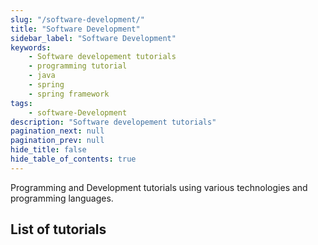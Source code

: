 ```yaml
---
slug: "/software-development/"
title: "Software Development"
sidebar_label: "Software Development"
keywords:
    - Software developement tutorials
    - programming tutorial
    - java
    - spring
    - spring framework
tags:
    - software-Development
description: "Software developement tutorials"
pagination_next: null
pagination_prev: null
hide_title: false
hide_table_of_contents: true
---
```


Programming and Development tutorials using various technologies and programming languages.

## List of tutorials


<ListOfDocsComponent idPrefixFilter="software-development"/>
